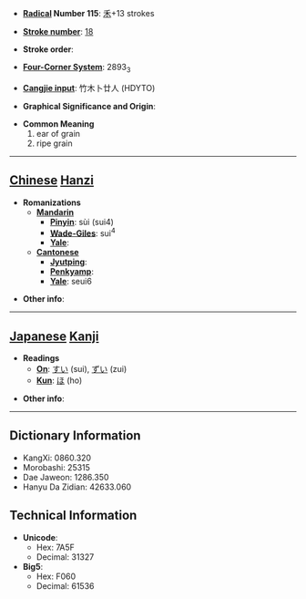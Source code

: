 * '''[[Wiktionary:Chinese radical index| Radical]] Number 115''': [[Wiktionary:Chinese radical index 禾|禾]]+13 strokes

* '''[[Wiktionary:Chinese total strokes index|Stroke number]]''': [[Wiktionary:Chinese total strokes index 18|18]]

* '''Stroke order''': 

* '''[[Wiktionary:Chinese four corner index|Four-Corner System]]''': 2893<sub>3</sub>

* '''[[Wiktionary:Chinese Cangjie index|Cangjie input]]''': 竹木卜廿人 (HDYTO)

* '''Graphical Significance and Origin''': 

* '''Common Meaning'''
*#ear of grain
*# ripe grain


----

== [[Chinese]] [[Hanzi]] ==

* '''Romanizations'''
** '''[[Mandarin]]'''
*** '''[[Pinyin]]''': sùi (sui4)
*** '''[[Wade-Giles]]''': sui<sup>4</sup>
*** '''[[Yale]]''': 
** '''[[Cantonese]]'''
*** '''[[Jyutping]]''':
*** '''[[Penkyamp]]''': 
*** '''[[Yale]]''': seui6

* '''Other info''': 

----

== [[Japanese]] [[Kanji]] ==

* '''Readings'''
** '''[[On]]''': [[すい]] (sui), [[ずい]] (zui)
** '''[[Kun]]''': [[ほ]] (ho)

* '''Other info''':  

----

== Dictionary Information ==

* KangXi: 0860.320
* Morobashi: 25315
* Dae Jaweon: 1286.350
* Hanyu Da Zidian: 42633.060

== Technical Information ==

* '''Unicode''':
** Hex: 7A5F
** Decimal: 31327
* '''Big5''':
** Hex: F060
** Decimal: 61536